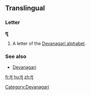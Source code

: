 ==Translingual==

===Letter===
'''ॡ'''

# A letter of the [[Devanagari alphabet]].

===See also===
* [[w:Devanagari|Devanagari]]

[[Category:Devanagari]]

[[fr:ॡ]]
[[hu:ॡ]]
[[zh:ॡ]]